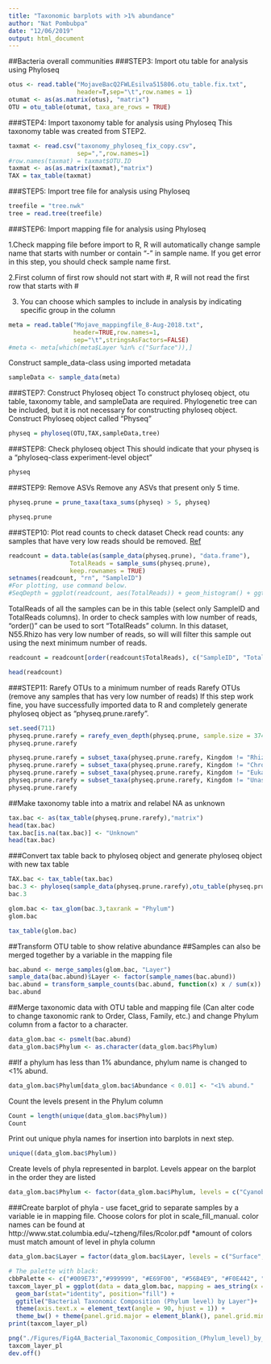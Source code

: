 ```yaml
---
title: "Taxonomic barplots with >1% abundance"
author: "Nat Pombubpa"
date: "12/06/2019"
output: html_document
---
```


##Bacteria overall communities
###STEP3: Import otu table for analysis using Phyloseq 

```r
otus <- read.table("MojaveBacQ2FWLEsilva515806.otu_table.fix.txt",
                   header=T,sep="\t",row.names = 1)
otumat <- as(as.matrix(otus), "matrix")
OTU = otu_table(otumat, taxa_are_rows = TRUE)
```

###STEP4: Import taxonomy table for analysis using Phyloseq
This taxonomy table was created from STEP2.
```r
taxmat <- read.csv("taxonomy_phyloseq_fix_copy.csv", 
                   sep=",",row.names=1)
#row.names(taxmat) = taxmat$OTU.ID
taxmat <- as(as.matrix(taxmat),"matrix")
TAX = tax_table(taxmat)
```

###STEP5: Import tree file for analysis using Phyloseq

```r
treefile = "tree.nwk"
tree = read.tree(treefile)
```


###STEP6: Import mapping file for analysis using Phyloseq

1.Check mapping file before import to R, R will automatically change sample name that starts with number or contain “-” in sample name. If you get error in this step, you should check sample name first. 

2.First column of first row should not start with #, R will not read the first row that starts with #

3. You can choose which samples to include in analysis by indicating specific group in the column

```r
meta = read.table("Mojave_mappingfile_8-Aug-2018.txt",
                  header=TRUE,row.names=1,
                  sep="\t",stringsAsFactors=FALSE)
#meta <- meta[which(meta$Layer %in% c("Surface")),]
```

Construct sample_data-class using imported metadata
```r
sampleData <- sample_data(meta)
```

###STEP7: Construct Phyloseq object
To construct phyloseq object, otu table, taxonomy table, and sampleData are required. Phylogenetic tree can be included, but it is not necessary for constructing phyloseq object.
Construct Phyloseq object called "Physeq"

```r
physeq = phyloseq(OTU,TAX,sampleData,tree)
```

###STEP8: Check phyloseq object
This should indicate that your physeq is a "phyloseq-class experiment-level object"

```r
physeq
```

###STEP9: Remove ASVs
Remove any ASVs that present only 5 time.

```r
physeq.prune = prune_taxa(taxa_sums(physeq) > 5, physeq)
```

```r
physeq.prune
```

###STEP10: Plot read counts to check dataset
Check read counts: any samples that have very low reads should be removed.
[Ref](http://evomics.org/wp-content/uploads/2016/01/phyloseq-Lab-01-Answers.html)

```r
readcount = data.table(as(sample_data(physeq.prune), "data.frame"),
                 TotalReads = sample_sums(physeq.prune), 
                 keep.rownames = TRUE)
setnames(readcount, "rn", "SampleID")
#For plotting, use command below.
#SeqDepth = ggplot(readcount, aes(TotalReads)) + geom_histogram() + ggtitle("Sequencing Depth")
```

TotalReads of all the samples can be in this table (select only SampleID and TotalReads columns).
In order to check samples with low number of reads, "order()" can be used to sort "TotalReads" column.
In this dataset, N55.Rhizo has very low number of reads, so will will filter this sample out using the next minimum number of reads.
```r
readcount = readcount[order(readcount$TotalReads), c("SampleID", "TotalReads")]
```

```r
head(readcount)
```


###STEP11: Rarefy OTUs to a minimum number of reads
Rarefy OTUs (remove any samples that has very low number of reads)
If this step work fine, you have successfully imported data to R and completely generate phyloseq object as "physeq.prune.rarefy".
```r
set.seed(711)
physeq.prune.rarefy = rarefy_even_depth(physeq.prune, sample.size = 37435, replace = FALSE, trimOTUs = TRUE)
physeq.prune.rarefy
```

```r
physeq.prune.rarefy = subset_taxa(physeq.prune.rarefy, Kingdom != "Rhizaria")
physeq.prune.rarefy = subset_taxa(physeq.prune.rarefy, Kingdom != "Chromista")
physeq.prune.rarefy = subset_taxa(physeq.prune.rarefy, Kingdom != "Eukaryota")
physeq.prune.rarefy = subset_taxa(physeq.prune.rarefy, Kingdom != "Unassigned")
physeq.prune.rarefy
```

##Make taxonomy table into a matrix and relabel NA as unknown
```r
tax.bac <- as(tax_table(physeq.prune.rarefy),"matrix")
head(tax.bac)
tax.bac[is.na(tax.bac)] <- "Unknown"
head(tax.bac)
```

###Convert tax table back to phyloseq object and generate phyloseq object with new tax table
```r
TAX.bac <- tax_table(tax.bac)
bac.3 <- phyloseq(sample_data(physeq.prune.rarefy),otu_table(physeq.prune.rarefy),TAX.bac)
bac.3
```


```r
glom.bac <- tax_glom(bac.3,taxrank = "Phylum")
glom.bac
```

```r
tax_table(glom.bac)
```


##Transform OTU table to show relative abundance
##Samples can also be merged together by a variable in the mapping file

```r
bac.abund <- merge_samples(glom.bac, "Layer")
sample_data(bac.abund)$Layer <- factor(sample_names(bac.abund))
bac.abund = transform_sample_counts(bac.abund, function(x) x / sum(x))
bac.abund
```


##Merge taxonomic data with OTU table and mapping file (Can alter code to change taxonomic rank to Order, Class, Family, etc.) and change Phylum column from a factor to a character.

```r
data_glom.bac <- psmelt(bac.abund)
data_glom.bac$Phylum <- as.character(data_glom.bac$Phylum)
```

##If a phylum has less than 1% abundance, phylum name is changed to <1% abund.

```r
data_glom.bac$Phylum[data_glom.bac$Abundance < 0.01] <- "<1% abund."
```

Count the levels present in the Phylum column

```r
Count = length(unique(data_glom.bac$Phylum))
Count
```

Print out unique phyla names for insertion into barplots in next step.

```r
unique((data_glom.bac$Phylum))
```

Create levels of phyla represented in barplot. Levels appear on the barplot in the order they are listed

```r
data_glom.bac$Phylum <- factor(data_glom.bac$Phylum, levels = c("Cyanobacteria","Proteobacteria","Actinobacteria","Acidobacteria","Chloroflexi","Bacteroidetes","Planctomycetes","Thaumarchaeota","Gemmatimonadetes","Verrucomicrobia","Unknown","Armatimonadetes","<1% abund."))
```

###Create barplot of phyla - use facet_grid to separate samples by a variable ie in mapping file. Choose colors for plot in scale_fill_manual. color names can be found at http://www.stat.columbia.edu/~tzheng/files/Rcolor.pdf *amount of colors must match amount of level in phyla column

```r
data_glom.bac$Layer = factor(data_glom.bac$Layer, levels = c("Surface", "Subsurface"))
```

```r
# The palette with black:
cbbPalette <- c("#009E73","#999999", "#E69F00", "#56B4E9", "#F0E442", "#0072B2", "#D55E00", "#CC79A7", "midnightblue", "lightgreen", "aquamarine4","lavenderblush2","brown", "snow3")
taxcom_layer_pl = ggplot(data = data_glom.bac, mapping = aes_string(x = "Layer" ,y = "Abundance", fill = "Phylum" )) + 
  geom_bar(stat="identity", position="fill") + 
  ggtitle("Bacterial Taxonomic Composition (Phylum level) by Layer")+
  theme(axis.text.x = element_text(angle = 90, hjust = 1)) +
  theme_bw() + theme(panel.grid.major = element_blank(), panel.grid.minor = element_blank()) + scale_fill_manual(values = cbbPalette)
print(taxcom_layer_pl)
```

```r
png("./Figures/Fig4A_Bacterial_Taxonomic_Composition_(Phylum_level)_by_Layer_reorder_not_Rainbow.png", units="in", width = 5.8, height = 5.8, res = 300 )
taxcom_layer_pl
dev.off()
```



